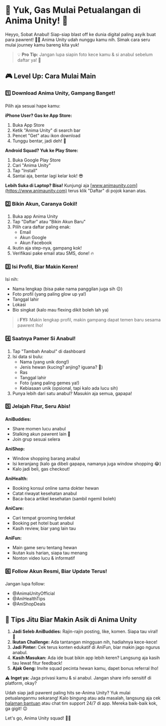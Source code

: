 # 🐾 Yuk, Gas Mulai Petualangan di Anima Unity! 🚀

Heyyo, Sobat Anabul! Siap-siap blast off ke dunia digital paling asyik buat para pawrent! 📱✨ Anima Unity udah nunggu kamu nih. Simak cara seru mulai journey kamu bareng kita yuk!

> 💡 **Pro Tip:** Jangan lupa siapin foto kece kamu & si anabul sebelum daftar ya! 📸

## 🎮 Level Up: Cara Mulai Main

### 1️⃣ Download Anima Unity, Gampang Banget!

Pilih aja sesuai hape kamu:

**iPhone User? Gas ke App Store:**
1. Buka App Store
2. Ketik "Anima Unity" di search bar
3. Pencet "Get" atau ikon download
4. Tunggu bentar, jadi deh! 🎉

**Android Squad? Yuk ke Play Store:**
1. Buka Google Play Store
2. Cari "Anima Unity"
3. Tap "Install"
4. Santai aja, bentar lagi kelar kok! 😎

**Lebih Suka di Laptop? Bisa!**
Kunjungi aja [www.animaunity.com](https://www.animaunity.com) terus klik "Daftar" di pojok kanan atas.

### 2️⃣ Bikin Akun, Caranya Gokil!

1. Buka app Anima Unity
2. Tap "Daftar" atau "Bikin Akun Baru"
3. Pilih cara daftar paling enak:
   - Email
   - Akun Google
   - Akun Facebook
4. Ikutin aja step-nya, gampang kok!
5. Verifikasi pake email atau SMS, done! 🔥

### 3️⃣ Isi Profil, Biar Makin Keren!

Isi nih:
- Nama lengkap (bisa pake nama panggilan juga sih 😉)
- Foto profil (yang paling glow up ya!)
- Tanggal lahir
- Lokasi
- Bio singkat (kalo mau flexing dikit boleh lah ya)

> ℹ️ **FYI:** Makin lengkap profil, makin gampang dapat temen baru sesama pawrent lho!

### 4️⃣ Saatnya Pamer Si Anabul!

1. Tap "Tambah Anabul" di dashboard
2. Isi data si bulu:
   - Nama (yang unik dong!)
   - Jenis hewan (kucing? anjing? iguana? 🦎)
   - Ras
   - Tanggal lahir
   - Foto (yang paling gemes ya!)
   - Kebiasaan unik (opsional, tapi kalo ada lucu sih)
3. Punya lebih dari satu anabul? Masukin aja semua, gapapa!

### 5️⃣ Jelajah Fitur, Seru Abis!

**AniBuddies:**
- Share momen lucu anabul
- Stalking akun pawrent lain 👀
- Join grup sesuai selera

**AniShop:**
- Window shopping barang anabul
- Isi keranjang (kalo ga dibeli gapapa, namanya juga window shopping 😂)
- Kalo jadi beli, gas checkout!

**AniHealth:**
- Booking konsul online sama dokter hewan
- Catat riwayat kesehatan anabul
- Baca-baca artikel kesehatan (sambil ngemil boleh)

**AniCare:**
- Cari tempat grooming terdekat
- Booking pet hotel buat anabul
- Kasih review, biar yang lain tau

**AniFun:**
- Main game seru tentang hewan
- Ikutan kuis harian, siapa tau menang
- Nonton video lucu & informatif

### 6️⃣ Follow Akun Resmi, Biar Update Terus!

Jangan lupa follow:
- @AnimaUnityOfficial
- @AniHealthTips
- @AniShopDeals

## 🌟 Tips Jitu Biar Makin Asik di Anima Unity

1. **Jadi Seleb AniBuddies:** Rajin-rajin posting, like, komen. Siapa tau viral! 🚀
2. **Ikutan Challenge:** Ada tantangan mingguan nih, hadiahnya kece-kece!
3. **Jadi Pinter:** Cek terus konten edukatif di AniFun, biar makin jago ngurus anabul.
4. **Kasih Masukan:** Ada ide buat bikin app lebih keren? Langsung aja kasih tau lewat fitur feedback!
5. **Ajak Geng:** Invite squad pecinta hewan kamu, dapet bonus referral lho!

⚠️ **Inget ya:** Jaga privasi kamu & si anabul. Jangan share info sensitif di platform, okay?

Udah siap jadi pawrent paling hits se-Anima Unity? Yuk mulai petualanganmu sekarang! Kalo bingung atau ada masalah, langsung aja cek [halaman bantuan](/support) atau chat tim support 24/7 di app. Mereka baik-baik kok, ga gigit! 😉

Let's go, Anima Unity squad! 🎉🐾